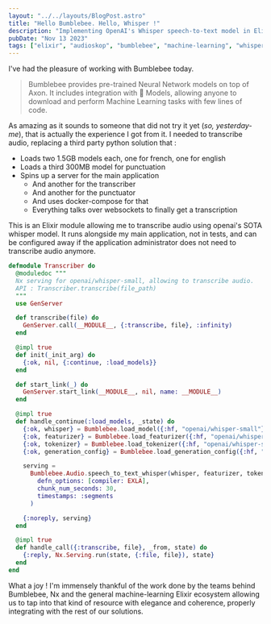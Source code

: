 ```yaml
---
layout: "../../layouts/BlogPost.astro"
title: "Hello Bumblebee. Hello, Whisper !"
description: "Implementing OpenAI's Whisper speech-to-text model in Elixir with Bumblebee - a simple GenServer solution that replaces a complex Python microservices stack"
pubDate: "Nov 13 2023"
tags: ["elixir", "audioskop", "bumblebee", "machine-learning", "whisper"]
---
```


I've had the pleasure of working with Bumblebee today.

> Bumblebee provides pre-trained Neural Network models on top of Axon. It includes integration with 🤗 Models, allowing anyone to download and perform Machine Learning tasks with few lines of code.

As amazing as it sounds to someone that did not try it yet (*so, yesterday-me*), that is actually the experience I got from it. I needed to transcribe audio, replacing a third party python solution that :

- Loads two 1.5GB models each, one for french, one for english
- Loads a third 300MB model for punctuation
- Spins up a server for the main application
  - And another for the transcriber
  - And another for the punctuator
  - And uses docker-compose for that
  - Everything talks over websockets to finally get a transcription

This is an Elixir module allowing me to transcribe audio using openai's SOTA whisper model. It runs alongside my main application, not in tests, and can be configured away if the application administrator does not need to transcribe audio anymore.

```elixir
defmodule Transcriber do
  @moduledoc """
  Nx serving for openai/whisper-small, allowing to transcribe audio.
  API : Transcriber.transcribe(file_path)
  """
  use GenServer

  def transcribe(file) do
    GenServer.call(__MODULE__, {:transcribe, file}, :infinity)
  end

  @impl true
  def init(_init_arg) do
    {:ok, nil, {:continue, :load_models}}
  end

  def start_link(_) do
    GenServer.start_link(__MODULE__, nil, name: __MODULE__)
  end

  @impl true
  def handle_continue(:load_models, _state) do
    {:ok, whisper} = Bumblebee.load_model({:hf, "openai/whisper-small"})
    {:ok, featurizer} = Bumblebee.load_featurizer({:hf, "openai/whisper-small"})
    {:ok, tokenizer} = Bumblebee.load_tokenizer({:hf, "openai/whisper-small"})
    {:ok, generation_config} = Bumblebee.load_generation_config({:hf, "openai/whisper-small"})

    serving =
      Bumblebee.Audio.speech_to_text_whisper(whisper, featurizer, tokenizer, generation_config,
        defn_options: [compiler: EXLA],
        chunk_num_seconds: 30,
        timestamps: :segments
      )

    {:noreply, serving}
  end

  @impl true
  def handle_call({:transcribe, file}, _from, state) do
    {:reply, Nx.Serving.run(state, {:file, file}), state}
  end
end
```

What a joy ! I'm immensely thankful of the work done by the teams behind Bumblebee, Nx and the general machine-learning Elixir ecosystem allowing us to tap into that kind of resource with elegance and coherence, properly integrating with the rest of our solutions.
